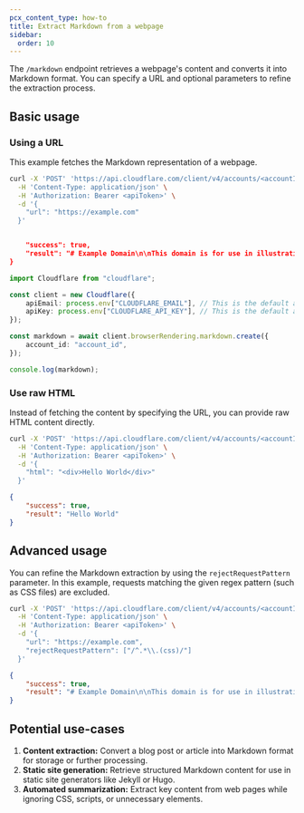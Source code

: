 ```yaml
---
pcx_content_type: how-to
title: Extract Markdown from a webpage
sidebar:
  order: 10
---
```



The `/markdown` endpoint retrieves a webpage's content and converts it into Markdown format. You can specify a URL and optional parameters to refine the extraction process.

## Basic usage

### Using a URL

<Tabs syncKey="workersExamples"> <TabItem label="curl">

This example fetches the Markdown representation of a webpage.

```bash
curl -X 'POST' 'https://api.cloudflare.com/client/v4/accounts/<accountId>/browser-rendering/markdown' \
  -H 'Content-Type: application/json' \
  -H 'Authorization: Bearer <apiToken>' \
  -d '{
    "url": "https://example.com"
  }'
```

```json output

	"success": true,
	"result": "# Example Domain\n\nThis domain is for use in illustrative examples in documents. You may use this domain in literature without prior coordination or asking for permission.\n\n[More information...](https://www.iana.org/domains/example)"
}
```

</TabItem> <TabItem label="TypeScript SDK">

```typescript
import Cloudflare from "cloudflare";

const client = new Cloudflare({
	apiEmail: process.env["CLOUDFLARE_EMAIL"], // This is the default and can be omitted
	apiKey: process.env["CLOUDFLARE_API_KEY"], // This is the default and can be omitted
});

const markdown = await client.browserRendering.markdown.create({
	account_id: "account_id",
});

console.log(markdown);
```

</TabItem> </Tabs>

### Use raw HTML

Instead of fetching the content by specifying the URL, you can provide raw HTML content directly.

```bash
curl -X 'POST' 'https://api.cloudflare.com/client/v4/accounts/<accountId>/browser-rendering/markdown' \
  -H 'Content-Type: application/json' \
  -H 'Authorization: Bearer <apiToken>' \
  -d '{
    "html": "<div>Hello World</div>"
  }'
```

```json output
{
	"success": true,
	"result": "Hello World"
}
```

## Advanced usage

You can refine the Markdown extraction by using the `rejectRequestPattern` parameter. In this example, requests matching the given regex pattern (such as CSS files) are excluded.

```bash
curl -X 'POST' 'https://api.cloudflare.com/client/v4/accounts/<accountId>/browser-rendering/markdown' \
  -H 'Content-Type: application/json' \
  -H 'Authorization: Bearer <apiToken>' \
  -d '{
    "url": "https://example.com",
    "rejectRequestPattern": ["/^.*\\.(css)/"]
  }'
```

```json output
{
	"success": true,
	"result": "# Example Domain\n\nThis domain is for use in illustrative examples in documents. You may use this domain in literature without prior coordination or asking for permission.\n\n[More information...](https://www.iana.org/domains/example)"
}
```

## Potential use-cases

1. **Content extraction:** Convert a blog post or article into Markdown format for storage or further processing.
2. **Static site generation:** Retrieve structured Markdown content for use in static site generators like Jekyll or Hugo.
3. **Automated summarization:** Extract key content from web pages while ignoring CSS, scripts, or unnecessary elements.
